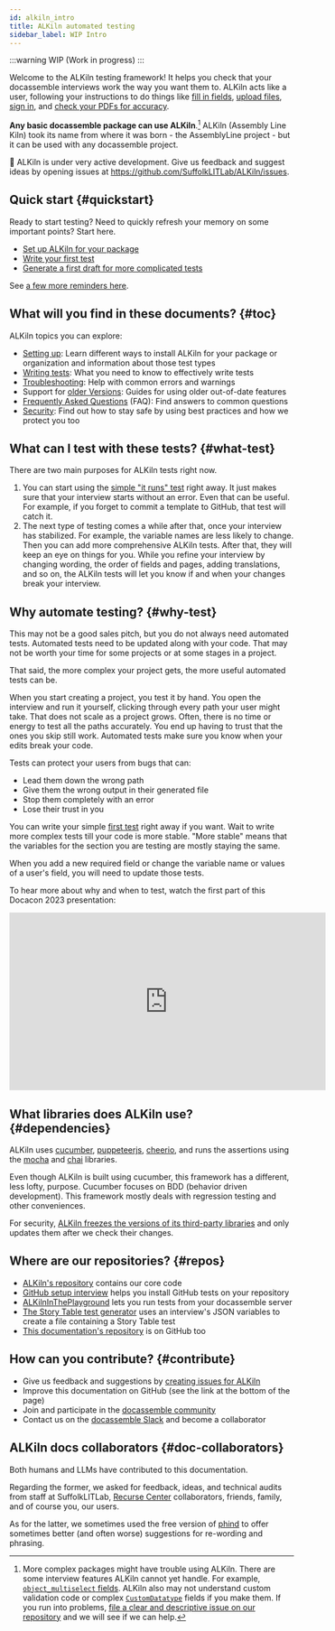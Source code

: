 ```yaml
---
id: alkiln_intro
title: ALKiln automated testing
sidebar_label: WIP Intro
---
```


:::warning
WIP (Work in progress)
:::


Welcome to the ALKiln testing framework! It helps you check that your docassemble interviews work the way you want them to. ALKiln acts like a user, following your instructions to do things like [fill in fields](alkiln_writing_tests#story-table), [upload files](alkiln_writing_tests#upload), [sign in](alkiln_writing_tests#sign-in), and [check your PDFs for accuracy](alkiln_writing_tests#compare-files).

**Any basic docassemble package can use ALKiln**.[^basic] ALKiln (Assembly Line Kiln) took its name from where it was born - the AssemblyLine project - but it can be used with any docassemble project.<!-- It does come with features that are especially useful for AssemblyLine users.-->

🚧 ALKiln is under very active development. Give us feedback and suggest ideas by opening issues at https://github.com/SuffolkLITLab/ALKiln/issues.


## Quick start {#quickstart}

Ready to start testing? Need to quickly refresh your memory on some important points? Start here.

- [Set up ALKiln for your package](alkiln_setup#recommended)
- [Write your first test](alkiln_setup#first-test)
- [Generate a first draft for more complicated tests](alkiln_writing_tests#alkiln_story)

See [a few more reminders here](alkiln_writing_tests#refresh).


## What will you find in these documents? {#toc}

ALKiln topics you can explore:

<!-- Change "setup" to "install"? -->

- [Setting up](alkiln_setup): Learn different ways to install ALKiln for your package or organization and information about those test types
- [Writing tests](alkiln_writing_tests): What you need to know to effectively write tests
- [Troubleshooting](troubleshooting.mdx): Help with common errors and warnings
- Support for [older Versions](alkiln_deprecated): Guides for using older out-of-date features
- [Frequently Asked Questions](alkiln_writing_tests#faq) (FAQ): Find answers to common questions
- [Security](security.mdx): Find out how to stay safe by using best practices and how we protect you too


## What can I test with these tests? {#what-test}

There are two main purposes for ALKiln tests right now.

1. You can start using the [simple "it runs" test](alkiln_setup#first-test) right away. It just makes sure that your interview starts without an error. Even that can be useful. For example, if you forget to commit a template to GitHub, that test will catch it.
1. The next type of testing comes a while after that, once your interview has stabilized. For example, the variable names are less likely to change. Then you can add more comprehensive ALKiln tests. After that, they will keep an eye on things for you. While you refine your interview by changing wording, the order of fields and pages, adding translations, and so on, the ALKiln tests will let you know if and when your changes break your interview.


## Why automate testing? {#why-test}

This may not be a good sales pitch, but you do not always need automated tests. Automated tests need to be updated along with your code. That may not be worth your time for some projects or at some stages in a project.

That said, the more complex your project gets, the more useful automated tests can be.

When you start creating a project, you test it by hand. You open the interview and run it yourself, clicking through every path your user might take. That does not scale as a project grows. Often, there is no time or energy to test all the paths accurately. You end up having to trust that the ones you skip still work. Automated tests make sure you know when your edits break your code.

Tests can protect your users from bugs that can:

- Lead them down the wrong path
- Give them the wrong output in their generated file
- Stop them completely with an error
- Lose their trust in you

You can write your simple [first test](alkiln_setup#first-test) right away if you want. Wait to write more complex tests till your code is more stable. "More stable" means that the variables for the section you are testing are mostly staying the same.

When you add a new required field or change the variable name or values of a user's field, you will need to update those tests.

To hear more about why and when to test, watch the first part of this Docacon 2023 presentation:

<iframe width="560" height="315" src="https://www.youtube-nocookie.com/embed/TcLFA9a1bHs" title="Assembly Line Kiln testing framework at Docacon 2023 - Why test?" frameborder="0" allow="accelerometer; clipboard-write; encrypted-media; gyroscope; picture-in-picture; web-share; fullscreen" allowfullscreen></iframe>

<!-- Other tools that can help with problems managing running interviews: (maybe another section)
- When there's an error, give your users their data so they haven't wasted their time
- Get alerts when your server goes down
- Check that specific interviews are still running
 -->

## What libraries does ALKiln use? {#dependencies}

ALKiln uses [cucumber](https://cucumber.io/), [puppeteerjs](https://pptr.dev/), [cheerio](https://cheerio.js.org/), and runs the assertions using the [mocha](https://mochajs.org/) and [chai](https://www.chaijs.com/) libraries.

Even though ALKiln is built using cucumber, this framework has a different, less lofty, purpose. Cucumber focuses on BDD (behavior driven development). This framework mostly deals with regression testing and other conveniences.

For security, [ALKiln freezes the versions of its third-party libraries](#alkiln-freezes-dependencies) and only updates them after we check their changes.


## Where are our repositories? {#repos}

- [ALKiln's repository](https://github.com/SuffolkLITLab/ALKiln) contains our core code
- [GitHub setup interview](https://github.com/SuffolkLITLab/docassemble-ALKilnSetup) helps you install GitHub tests on your repository
- [ALKilnInThePlayground](https://github.com/SuffolkLITLab/docassemble-ALKilnInThePlayground) lets you run tests from your docassemble server <!-- '...lets you run <AutoDIY/> tests from... ' -->
- [The Story Table test generator](https://github.com/plocket/alkiln_story) uses an interview's JSON variables to create a file containing a Story Table test
- [This documentation's repository](https://github.com/SuffolkLITLab/docassemble-AssemblyLine-documentation/tree/main/docs/alkiln) is on GitHub too


## How can you contribute? {#contribute}

<!-- Keep it simple. Just 2 repos -->

- Give us feedback and suggestions by [creating issues for ALKiln](https://github.com/SuffolkLITLab/ALKiln/issues)
- Improve this documentation on GitHub (see the link at the bottom of the page)
- Join and participate in the [docassemble community](https://docassemble.org/docs/support.html#slack)
- Contact us on the [docassemble Slack](https://docassemble.org/docs/support.html#slack) and become a collaborator


## ALKiln docs collaborators {#doc-collaborators}

Both humans and LLMs have contributed to this documentation.

Regarding the former, we asked for feedback, ideas, and technical audits from staff at SuffolkLITLab, [Recurse Center](https://www.recurse.com/) collaborators, friends, family, and of course you, our users.

As for the latter, we sometimes used the free version of [phind](https://www.phind.com) to offer sometimes better (and often worse) suggestions for re-wording and phrasing.


[^basic]: More complex packages might have trouble using ALKiln. There are some interview features ALKiln cannot yet handle. For example, [`object_multiselect` fields](https://docassemble.org/docs/fields.html#object_multiselect). ALKiln also may not understand custom validation code or complex [`CustomDatatype`](https://docassemble.org/docs/fields.html#custom%20datatype) fields if you make them. If you run into problems, [file a clear and descriptive issue on our repository](https://github.com/SuffolkLITLab/ALKiln/issues) and we will see if we can help.
